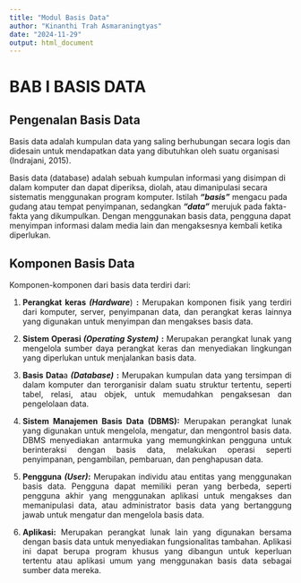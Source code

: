 ```yaml
---
title: "Modul Basis Data"
author: "Kinanthi Trah Asmaraningtyas"
date: "2024-11-29"
output: html_document
---
```


# BAB I BASIS DATA

## Pengenalan Basis Data

Basis data adalah kumpulan data yang saling berhubungan secara logis dan didesain untuk mendapatkan data yang dibutuhkan oleh suatu organisasi (Indrajani, 2015).

Basis data (database) adalah sebuah kumpulan informasi yang disimpan di dalam komputer dan dapat diperiksa, diolah, atau dimanipulasi secara sistematis menggunakan program komputer. Istilah ***“basis”*** mengacu pada gudang atau tempat penyimpanan, sedangkan ***“data”*** merujuk pada fakta-fakta yang dikumpulkan. Dengan menggunakan basis data, pengguna dapat menyimpan informasi dalam media lain dan mengaksesnya kembali ketika diperlukan.

## Komponen Basis Data

Komponen-komponen dari basis data terdiri dari:

::: {style="text-align: justify;"}
1.  **Perangkat keras *(Hardware***) **:** Merupakan komponen fisik yang terdiri dari komputer, server, penyimpanan data, dan perangkat keras lainnya yang digunakan untuk menyimpan dan mengakses basis data.

2.  **Sistem Operasi *(Operating System)*** **:** Merupakan perangkat lunak yang mengelola sumber daya perangkat keras dan menyediakan lingkungan yang diperlukan untuk menjalankan basis data.

3.  **Basis Data**a ***(Database)*** **:** Merupakan kumpulan data yang tersimpan di dalam komputer dan terorganisir dalam suatu struktur tertentu, seperti tabel, relasi, atau objek, untuk memudahkan pengaksesan dan pengelolaan data.

4.  **Sistem Manajemen Basis Data (DBMS):** Merupakan perangkat lunak yang digunakan untuk mengelola, mengatur, dan mengontrol basis data. DBMS menyediakan antarmuka yang memungkinkan pengguna untuk berinteraksi dengan basis data, melakukan operasi seperti penyimpanan, pengambilan, pembaruan, dan penghapusan data.

5.  **Pengguna *(User)*:** Merupakan individu atau entitas yang menggunakan basis data. Pengguna dapat memiliki peran yang berbeda, seperti pengguna akhir yang menggunakan aplikasi untuk mengakses dan memanipulasi data, atau administrator basis data yang bertanggung jawab untuk mengatur dan mengelola basis data.

6.  **Aplikasi:** Merupakan perangkat lunak lain yang digunakan bersama dengan basis data untuk menyediakan fungsionalitas tambahan. Aplikasi ini dapat berupa program khusus yang dibangun untuk keperluan tertentu atau aplikasi umum yang menggunakan basis data sebagai sumber data mereka.
:::


